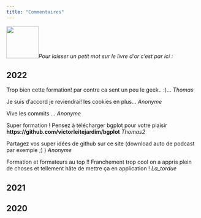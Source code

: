 ```yaml
---
title: "Commentaires"
---
```


![](data/livre.png){width="84"}*Pour laisser un petit mot sur le livre d'or c'est par ici :*

::: {.callout-note icon="false"}
## 2022

Trop bien cette formation! par contre ca sent un peu le geek.. :)... *Thomas*

Je suis d'accord je reviendrai! les cookies en plus... *Anonyme*

Vive les commits ... *Anonyme*

Super formation ! Pensez à télécharger bgplot pour votre plaisir **https://github.com/victorleitejardim/bgplot** *Thomas2*

Partagez vos super idées de github sur ce site (download auto de podcast par exemple ;) ) *Anonyme*

Formation et formateurs au top !! Franchement trop cool on a appris plein de choses et tellement hâte de mettre ça en application ! *La_tordue*

:::

::: {.callout-note icon="false"}
## 2021
:::

::: {.callout-note icon="false"}
## 2020
:::
